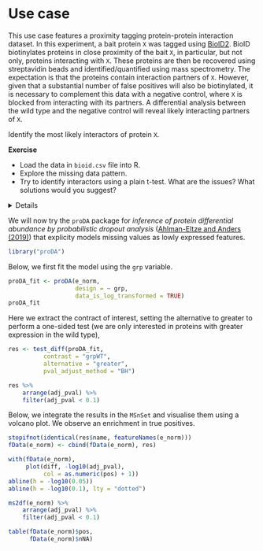 # Use case {#sec:usecases}

This use case features a proximity tagging protein-protein interaction
dataset. In this experiment, a bait protein `X` was tagged using
[BioID2](https://www.ncbi.nlm.nih.gov/pubmed/26912792). BioID
biotinylates proteins in close proximity of the bait `X`, in
particular, but not only, proteins interacting with `X`. These
proteins are then be recovered using streptavidin beads and
identified/quantified using mass spectrometry. The expectation is
that the proteins contain interaction partners of `X`. However, given
that a substantial number of false positives will also be
biotinylated, it is necessary to complement this data with a negative
control, where `X` is blocked from interacting with its partners. A
differential analysis between the wild type and the negative control
will reveal likely interacting partners of `X`.

Identify the most likely interactors of protein `X`.

**Exercise**

- Load the data in `bioid.csv` file into R.
- Explore the missing data pattern.
- Try to identify interactors using a plain t-test. What are the
  issues? What solutions would you suggest?

<details>
```r
e <- readMSnSet2("./data/bioid.csv", ecol = 1:6, fnames = "ids")
e$grp <- sub("[1-3]", "", sampleNames(e))
exprs(e)[exprs(e) == 0] <- NA
e$nNA <- colSums(is.na(e))
fData(e)$nNA <- rowSums(is.na(e))
```

```r
sel1 <- fData(e)$Reverse == ""
sel2 <- fData(e)$Potential.contaminant == ""
e <- e[sel1 & sel2, ]
fData(e) <- fData(e)[, c("pos", "ids", "nNA")] 
```

```r
e_norm <- e %>%
    log(base = 2) %>%
    normalise(method = "center.median")
exprs(e_norm) <- exprs(e_norm) + 5 ## to remove negative values
```
</details>

We will now try the `proDA` package for *inference of protein
differential abundance by probabilistic dropout analysis*
([Ahlman-Eltze and Anders
(2019)](https://www.biorxiv.org/content/10.1101/661496v1)) that
explicity models missing values as lowly expressed features.

```r
library("proDA")
```

Below, we first fit the model using the `grp` variable.

```r
proDA_fit <- proDA(e_norm,
                   design = ~ grp,
                   data_is_log_transformed = TRUE)
proDA_fit
```

Here we extract the contract of interest, setting the alternative to
greater to perform a one-sided test (we are only interested in
proteins with greater expression in the wild type),

```r
res <- test_diff(proDA_fit,
          contrast = "grpWT",
          alternative = "greater",
          pval_adjust_method = "BH")

res %>%
    arrange(adj_pval) %>%
    filter(adj_pval < 0.1)
```

Below, we integrate the results in the `MSnSet` and visualise them
using a volcano plot. We observe an enrichment in true positives.


```r
stopifnot(identical(res$name, featureNames(e_norm)))
fData(e_norm) <- cbind(fData(e_norm), res)

with(fData(e_norm),
     plot(diff, -log10(adj_pval),
          col = as.numeric(pos) + 1))
abline(h = -log10(0.05))
abline(h = -log10(0.1), lty = "dotted")
```

```r
ms2df(e_norm) %>%
    arrange(adj_pval) %>%
    filter(adj_pval < 0.1)

table(fData(e_norm)$pos,
      fData(e_norm)$nNA)
```
